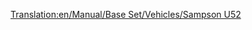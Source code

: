 [[Translation:en/Manual/Base Set/Vehicles/Sampson U52]]

{{es/Aeronaves|Nombre=Sampson U52
|Imagen=[[File:en/JunkersJU52.png|Sampson U52]]
|Precio=57.420 € (28.710 £)
|Velocidad=473 km/h (296 mph)
|Coste-anual=4.780 € (2,390 £)
|Diseño=1928
|Duración=20
|Capacidad=25 pasajeros y 4 sacos de correo
|
|Descripción= El Sampson U52 es el primer avión disponible en el juego, es relativamente pequeño y su funcionamiento muy costoso.
|Vida-real=[https://www.wikipedia.org/wiki/es:Junkers Ju 52 Junkers Ju 52]
}}